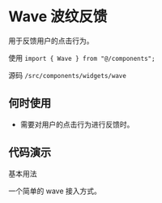 # Wave 波纹反馈

用于反馈用户的点击行为。

使用 `import { Wave } from "@/components";`

源码 `/src/components/widgets/wave`

## 何时使用

* 需要对用户的点击行为进行反馈时。

## 代码演示

基本用法

一个简单的 wave 接入方式。

<code src='@cases/wave' />